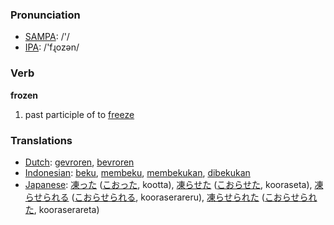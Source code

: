 === Pronunciation ===
*[[w:SAMPA|SAMPA]]: /'/
*[[w:IPA|IPA]]: /'fɻozən/

=== Verb ===

'''frozen'''

# past participle of to [[freeze]]

=== Translations ===
*[[Dutch]]: [[gevroren]], [[bevroren]]
*[[Indonesian]]: [[beku]], [[beku|membeku]], [[beku|membekukan]], [[beku|dibekukan]]
*[[Japanese]]: [[凍った]] ([[こおった]], kootta), [[凍らせた]] ([[こおらせた]], kooraseta), [[凍らせられる]] ([[こおらせられる]], kooraserareru), [[凍らせられた]] ([[こおらせられた]], kooraserareta)
